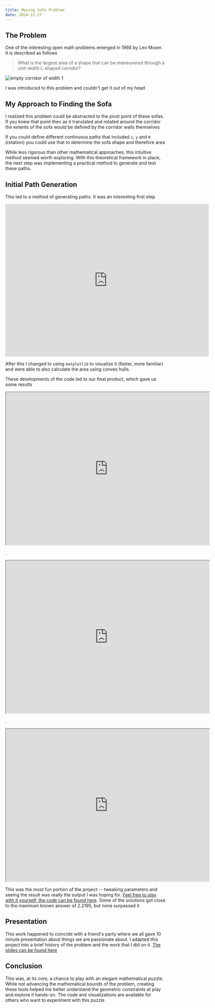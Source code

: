 ```yaml
---
title: Moving Sofa Problem
date: 2024-12-27
---
```


## The Problem

One of the interesting open math problems emerged in 1966 by Leo Moser. It is described as follows

> What is the largest area of a shape that can be maneuvered through a unit-width L-shaped corridor?

<img src="/_static/images/semicircle.gif" alt="empty corridor of width 1" className="mx-auto" />

I was introduced to this problem and couldn't get it out of my head
 
## My Approach to Finding the Sofa

I realized this problem could be abstracted to the pivot point of these sofas. If you knew that point then as it translated and rotated around the corridor the extents of the sofa would be defined by the corridor walls themselves

If you could define different continuous paths that included `x`, `y` and `θ` (rotation) you could use that to determine the sofa shape and therefore area

While less rigorous than other mathematical approaches, this intuitive method seemed worth exploring. With this theoretical framework in place, the next step was implementing a practical method to generate and test these paths.


## Initial Path Generation

This led to a method of generating paths. It was an interesting first step

<iframe width="640" height="480" src="https://www.youtube.com/embed/-BVzOekIolQ" title="sofa path" frameborder="0" allow="accelerometer; autoplay; clipboard-write; encrypted-media; gyroscope; picture-in-picture; web-share" referrerpolicy="strict-origin-when-cross-origin" allowfullscreen></iframe>

After this I changed to using `matplotlib` to visualize it (faster, more familiar) and were able to also calculate the area using convex hulls.

These developments of the code led to our final product, which gave us some results

<iframe src="https://drive.google.com/file/d/1yBXD1YVvmyjRaIf2vpIXLACqspaN6iiG/preview" width="640" height="480" allow="autoplay"></iframe>

.

<iframe src="https://drive.google.com/file/d/16xvOla84O2rlyMFTxuH5p1ZKEdVRs-uv/preview" width="640" height="480" allow="autoplay"></iframe>

.

<iframe src="https://drive.google.com/file/d/1v5GT4v_yP-hGHANeGl2JBHCXJbBy_5YG/preview" width="640" height="480" allow="autoplay"></iframe>

This was the most fun portion of the project -- tweaking parameters and seeing the result was really the output I was hoping for. [Feel free to play with it yourself, the code can be found here](https://gist.github.com/trbarron/73940b5d2a8a078f5a34141af1cf8834). Some of the solutions got close to the maximum known answer of 2.2195, but none surpassed it

## Presentation

This work happened to coincide with a friend's party where we all gave 10 minute presentation about things we are passionate about. I adapted this project into a brief history of the problem and the work that I did on it. [The slides can be found here](https://docs.google.com/presentation/d/1PaeJk_OOZWT6E88gjzQD4Nfvp4gq7bpwH1s-4aZqG1s/edit#slide=id.g3039eda1ca0_0_0)

## Conclusion

This was, at its core, a chance to play with an elegant mathematical puzzle. While not advancing the mathematical bounds of the problem, creating these tools helped me better understand the geometric constraints at play and explore it hands-on. The code and visualizations are available for others who want to experiment with this puzzle